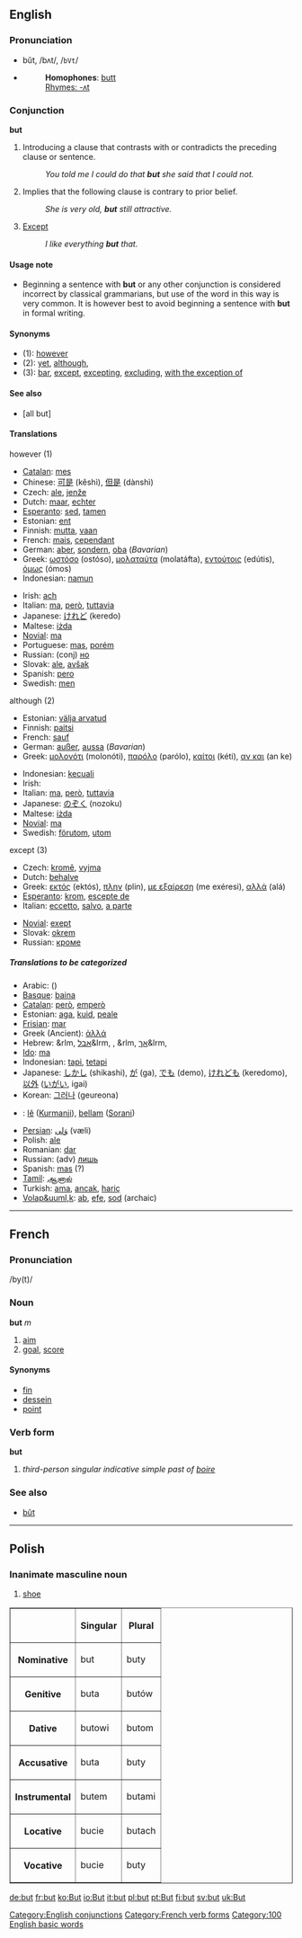 ==English==

{{rank|or|from|this|29|but|all|him|she}}

===Pronunciation===
*bŭt, /bʌt/, /<tt>bVt</tt>/
*{{audio|en-us-but.ogg|Audio (US)}}
*:'''Homophones''': [[butt]]
*:[[Rhymes:English:-ʌt|Rhymes: -ʌt]]



===Conjunction===
[[Category:English conjunctions]]
'''but'''

# Introducing a clause that contrasts with or contradicts the preceding clause or sentence.
#: ''You told me I could do that '''but''' she said that I could not.''
# Implies that the following clause is contrary to prior belief.
#: ''She is very old, '''but''' still attractive.''
# [[except|Except]]
#: ''I like everything '''but''' that.''

====Usage note====
*Beginning a sentence with '''but''' or any other conjunction is considered incorrect by classical grammarians, but use of the word in this way is very common.  It is however best to avoid beginning a sentence with '''but''' in formal writing.

====Synonyms====
*(1): [[however]]
*(2): [[yet]], [[although]], 
*(3): [[bar]], [[except]], [[excepting]], [[excluding]], [[with the exception of]]

====See also====
*[all but]

====Translations====
;however (1)
{{top}}
*[[Catalan]]: [[mes]]
*Chinese: [[可是]] (kěshì), [[但是]] (dànshì)
*Czech: [[ale]], [[jenže]]
*Dutch: [[maar]], [[echter]]
*[[Esperanto]]: [[sed]], [[tamen]]
*Estonian: [[ent]]
*Finnish: [[mutta]], [[vaan#Finnish|vaan]]
*French: [[mais]], [[cependant]]
*German: [[aber]], [[sondern]], [[oba]] (''Bavarian'')
*Greek: [[ωστόσο]] (ostóso), [[μολαταύτα]] (molatáfta), [[εντούτοις]] (edútis), [[όμως]] (ómos)
*Indonesian: [[namun]]
{{mid}}
*Irish: [[ach]]
*Italian: [[ma]], [[però]], [[tuttavia]]
*Japanese: [[けれど]] (keredo)
*Maltese: [[iżda]]
*[[Novial]]: [[ma]]
* Portuguese: [[mas]], [[porém]]
*Russian: (conj) [[но]]
*Slovak: [[ale]], [[avšak]]
*Spanish: [[pero]]
*Swedish: [[men]]
{{bottom}}

;although (2)
{{top}}
*Estonian: [[välja arvatud]]
*Finnish: [[paitsi]]
*French: [[sauf]]
*German: [[außer]], [[aussa]] (''Bavarian'')
*Greek: [[μολονότι]] (molonóti), [[παρόλο]] (parólo), [[καίτοι]] (kéti), [[αν και]] (an ke)
{{mid}}
*Indonesian: [[kecuali]]
*Irish: 
*Italian: [[ma]], [[però]], [[tuttavia]]
*Japanese: [[のぞく]] (nozoku)
*Maltese: [[iżda]]
*[[Novial]]: [[ma]]
*Swedish: [[förutom]], [[utom]]
{{bottom}}

;except (3)
{{top}}
*Czech: [[kromě]], [[vyjma]]
*Dutch: [[behalve]]
*Greek: [[εκτός]] (ektós), [[πλην]] (plin), [[με εξαίρεση]] (me exéresi), [[αλλά]] (alá)
*[[Esperanto]]: [[krom]], [[escepte de]]
*Italian: [[eccetto]], [[salvo]], [[a parte]]
{{mid}}
*[[Novial]]: [[exept]]
*Slovak: [[okrem]]
*Russian: [[кроме]]
{{bottom}}

=====Translations to be categorized=====
{{checktrans}}
{{top}}
*Arabic: {{ARchar|[[لكن]]}} ({{IPAchar|[[lākin]]}})
*[[Basque]]: [[baina]]
*[[Catalan]]: [[però]], [[emperò]]
*Estonian: [[aga]], [[kuid]], [[peale]]
*[[Frisian]]: [[mar]]
*Greek (Ancient): [[ἀλλά]]
*Hebrew: &rlm, [[אבל]]&lrm, , &rlm, [[אך]]&lrm, 
*[[Ido]]: [[ma]]
*Indonesian: [[tapi]], [[tetapi]]
*Japanese: [[しかし]] (shikashi), [[が]] (ga), [[でも]] (demo), [[けれども]] (keredomo), [[以外]] ([[いがい]], igai)
*Korean: [[그러나]] (geureona)
{{mid}}
*{{ku}}: [[lê]] ([[Kurmanji]]), [[bellam]] ([[Sorani]])
*[[Persian]]: [[ولی|وَلی]] (væli)
*Polish: [[ale]]
*Romanian: [[dar]]
*Russian: (adv) [[лишь]]
*Spanish: [[mas]] (?)
*[[Tamil]]: [[ஆனால்]]
*Turkish: [[ama]], [[ancak]], [[hariç]]
*[[Volap&uuml,k]]: [[ab]], [[efe]], [[sod]] (archaic)
{{bottom}}
----

==French==
===Pronunciation===
/by(t)/ 
===Noun===
'''but''' ''m''

# [[aim]]
#[[goal]], [[score]]

====Synonyms====
*[[fin]]
*[[dessein]]
*[[point]]

===Verb form===
'''but'''

# ''third-person singular indicative simple past of [[boire]]''

===See also===
*[[bût]]
[[Category:French verb forms]]

----
==Polish==
===Inanimate masculine noun===
#[[shoe]]

<table border=1>
<tr><th><th>Singular<th>Plural</tr>
<tr><th>Nominative<td>but<td>buty</tr>
<tr><th>Genitive<td>buta<td>butów</tr>
<tr><th>Dative<td>butowi<td>butom</tr>
<tr><th>Accusative<td>buta<td>buty</tr>
<tr><th>Instrumental<td>butem<td>butami</tr>
<tr><th>Locative<td>bucie<td>butach</tr>
<tr><th>Vocative<td>bucie<td>buty</tr>
</table>


[[Category:100 English basic words]]

[[de:but]]
[[fr:but]]
[[ko:But]]
[[io:But]]
[[it:but]]
[[pl:but]]
[[pt:But]]
[[fi:but]]
[[sv:but]]
[[uk:But]]